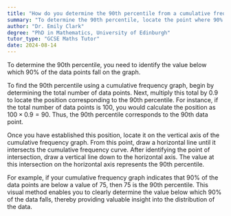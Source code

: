 ```yaml
---
title: "How do you determine the 90th percentile from a cumulative frequency graph?"
summary: "To determine the 90th percentile, locate the point where 90% of the data is below it on the graph."
author: "Dr. Emily Clark"
degree: "PhD in Mathematics, University of Edinburgh"
tutor_type: "GCSE Maths Tutor"
date: 2024-08-14
---
```


To determine the 90th percentile, you need to identify the value below which 90% of the data points fall on the graph.

To find the 90th percentile using a cumulative frequency graph, begin by determining the total number of data points. Next, multiply this total by $0.9$ to locate the position corresponding to the 90th percentile. For instance, if the total number of data points is $100$, you would calculate the position as $100 \times 0.9 = 90$. Thus, the 90th percentile corresponds to the 90th data point.

Once you have established this position, locate it on the vertical axis of the cumulative frequency graph. From this point, draw a horizontal line until it intersects the cumulative frequency curve. After identifying the point of intersection, draw a vertical line down to the horizontal axis. The value at this intersection on the horizontal axis represents the 90th percentile.

For example, if your cumulative frequency graph indicates that $90\%$ of the data points are below a value of $75$, then $75$ is the 90th percentile. This visual method enables you to clearly determine the value below which $90\%$ of the data falls, thereby providing valuable insight into the distribution of the data.
    